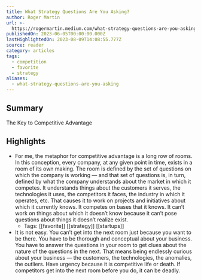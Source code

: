 ```yaml
---
title: What Strategy Questions Are You Asking?
author: Roger Martin
url: >-
  https://rogermartin.medium.com/what-strategy-questions-are-you-asking-587d32239a48
publishedOn: 2023-06-05T00:00:00.000Z
lastHighlightedOn: 2023-08-09T14:08:55.777Z
source: reader
category: articles
tags:
  - competition
  - favorite
  - strategy
aliases:
  - what-strategy-questions-are-you-asking
---
```

## Summary

The Key to Competitive Advantage

## Highlights
- For me, the metaphor for competitive advantage is a long row of rooms. In this conception, every company, at any given point in time, exists in a room of its own making. The room is defined by the set of questions on which the company is working — and that set of questions is, in turn, defined by what the company understands about the market in which it competes. It understands things about the customers it serves, the technologies it uses, the competitors it faces, the industry in which it operates, etc. That causes it to work on projects and initiatives about which it currently knows. It competes on bases that it knows. It can’t work on things about which it doesn’t know because it can’t pose questions about things it doesn’t realize exist.
    - Tags: [[favorite]] [[strategy]] [[startups]] 
- It is not easy. You can’t get into the next room just because you want to be there. You have to be thorough and conceptual about your business. You have to answer the questions in your room to get clues about the nature of the questions in the next. That means being endlessly curious about your business — the customers, the technologies, the anomalies, the outliers. Have urgency because it is competitive life or death. If competitors get into the next room before you do, it can be deadly.
